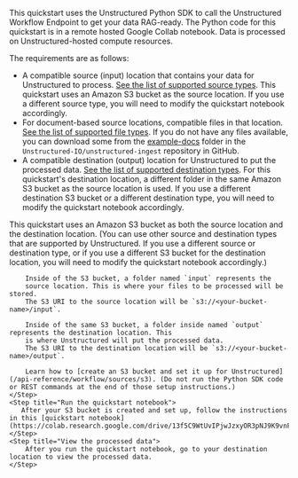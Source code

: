 This quickstart uses the Unstructured Python SDK to call the Unstructured Workflow Endpoint to get your data RAG-ready. The Python code for this 
quickstart is in a remote hosted Google Collab notebook. Data is processed on Unstructured-hosted compute resources.

The requirements are as follows:

- A compatible source (input) location that contains your data for Unstructured to process. [See the list of supported source types](/ui/connectors#sources). 
  This quickstart uses an Amazon S3 bucket as the source location. If you use a different source type, you will need to modify the quickstart notebook accordingly.
- For document-based source locations, compatible files in that location. [See the list of supported file types](/ui/supported-file-types). If you do not have any files available, you can download some from the [example-docs](https://github.com/Unstructured-IO/unstructured-ingest/tree/main/example-docs) folder in the `Unstructured-IO/unstructured-ingest` repository in GitHub.
- A compatible destination (output) location for Unstructured to put the processed data. [See the list of supported destination types](/ui/connectors#destinations). 
  For this quickstart's destination location, a different folder in the same Amazon S3 bucket as the source location is used. If you use a different destination S3 bucket or a different destination type, you will need to modify the quickstart notebook accordingly.


<Steps>
    <Step title="Sign up, sign in, and get your API key">
        <GetStartedSimpleAPIOnly />
    </Step>
    <Step title="Create and set up the S3 bucket">
        This quickstart uses an Amazon S3 bucket as both the source location and the destination location. 
        (You can use other source and destination types that are supported by Unstructured. 
        If you use a different source or destination type, or if you use a different S3 bucket for the destination location, 
        you will need to modify the quickstart notebook accordingly.)
        
        Inside of the S3 bucket, a folder named `input` represents the 
        source location. This is where your files to be processed will be stored. 
        The S3 URI to the source location will be `s3://<your-bucket-name>/input`.
        
        Inside of the same S3 bucket, a folder inside named `output` represents the destination location. This 
        is where Unstructured will put the processed data. 
        The S3 URI to the destination location will be `s3://<your-bucket-name>/output`.

        Learn how to [create an S3 bucket and set it up for Unstructured](/api-reference/workflow/sources/s3). (Do not run the Python SDK code or REST commands at the end of those setup instructions.)
    </Step>
    <Step title="Run the quickstart notebook">
       After your S3 bucket is created and set up, follow the instructions in this [quickstart notebook](https://colab.research.google.com/drive/13f5C9WtUvIPjwJzxyOR3pNJ9K9vnF4ww).
    </Step>
    <Step title="View the processed data">
        After you run the quickstart notebook, go to your destination location to view the processed data.
    </Step>
</Steps>